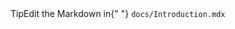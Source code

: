 

<Meta title='About/Introduction' />

<style>
  {`

    .tip-wrapper {
      font-size: 13px;
      line-height: 20px;
      margin-top: 40px;
      margin-bottom: 40px;
    }

    .tip {
      display: inline-block;
      border-radius: 1em;
      font-size: 11px;
      line-height: 12px;
      font-weight: 700;
      background: #E7FDD8;
      color: #66BF3C;
      padding: 4px 12px;
      margin-right: 10px;
      vertical-align: top;
    }

    .tip-wrapper code {
      font-size: 12px;
      display: inline-block;
    }

  `}
</style>

<Introduction />

<div className='tip-wrapper'>
  <span className='tip'>Tip</span>Edit the Markdown in{" "}
  <code>docs/Introduction.mdx</code>
</div>
